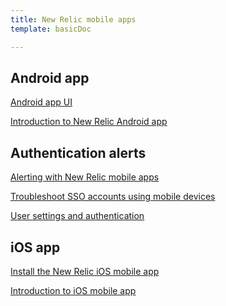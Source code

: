 ```yaml
---
title: New Relic mobile apps
template: basicDoc

---
```


## Android app

[Android app UI](/docs/mobile-apps/new-relic-mobile-apps/android-app/android-app-ui)

[Introduction to New Relic Android app](/docs/mobile-apps/new-relic-mobile-apps/android-app/introduction-new-relic-android-app)

## Authentication alerts

[Alerting with New Relic mobile apps](/docs/mobile-apps/new-relic-mobile-apps/authentication-alerts/alerting-new-relic-mobile-apps)

[Troubleshoot SSO accounts using mobile devices](/docs/mobile-apps/new-relic-mobile-apps/authentication-alerts/troubleshoot-sso-accounts-using-mobile-devices)

[User settings and authentication](/docs/mobile-apps/new-relic-mobile-apps/authentication-alerts/user-settings-authentication)

## iOS app

[Install the New Relic iOS mobile app](/docs/mobile-apps/new-relic-mobile-apps/ios-app/install-new-relic-ios-mobile-app)

[Introduction to iOS mobile app](/docs/mobile-apps/new-relic-mobile-apps/ios-app/introduction-ios-mobile-app)
